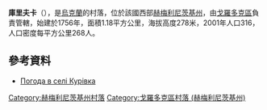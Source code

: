 {{coord|49|19|36|N|26|15|44|E|scale:100000|display=title}}

'''庫里夫卡'''（{{lang-uk|Курівка}}），是[[烏克蘭|烏克蘭]]的村落，位於該國西部[[赫梅利尼茨基州|赫梅利尼茨基州]]，由[[戈羅多克區_(赫梅利尼茨基州)|戈羅多克區]]負責管轄，始建於1756年，面積1.18平方公里，海拔高度278米，2001年人口316，人口密度每平方公里268人。

==參考資料==
* [http://weather.in.ua/ua/hmel'nickaja/12832 Погода в селі Курівка] {{Wayback|url=http://weather.in.ua/ua/hmel%27nickaja/12832 |date=20160305221523 }}

{{DEFAULTSORT:Курівка}}
[[Category:赫梅利尼茨基州村落|Category:赫梅利尼茨基州村落]]
[[Category:戈羅多克區村落_(赫梅利尼茨基州)|Category:戈羅多克區村落 (赫梅利尼茨基州)]]


{{Khmelnytskyi-geo-stub}}